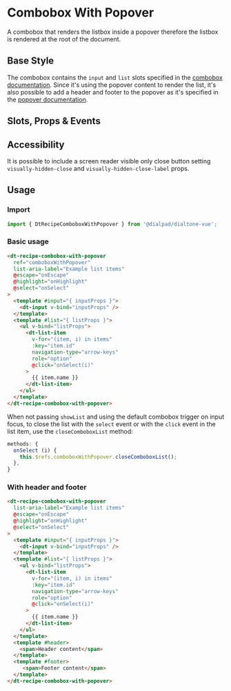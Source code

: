 

<Meta of={ComboboxWithPopoverStories}/>

# Combobox With Popover

<Subtitle>
  A combobox that renders the listbox inside a popover therefore the listbox is rendered at the root of the document.
</Subtitle>

## Base Style

The combobox contains the `input` and `list` slots specified in the [combobox documentation](?path=/docs/components-combobox--default).
Since it's using the popover content to render the list, it's also possible to add a header and footer to the popover
as it's specified in the [popover documentation](?path=/docs/components-popover--default).

<Canvas>
  <Story of={ComboboxWithPopoverStories.Default} />
</Canvas>

## Slots, Props & Events

<Controls />

## Accessibility

It is possible to include a screen reader visible only close button setting `visually-hidden-close`
and `visually-hidden-close-label` props.

## Usage

### Import

```jsx
import { DtRecipeComboboxWithPopover } from '@dialpad/dialtone-vue';
```

### Basic usage

```html
<dt-recipe-combobox-with-popover
  ref="comboboxWithPopover"
  list-aria-label="Example list items"
  @escape="onEscape"
  @highlight="onHighlight"
  @select="onSelect"
>
  <template #input="{ inputProps }">
    <dt-input v-bind="inputProps" />
  </template>
  <template #list="{ listProps }">
    <ul v-bind="listProps">
      <dt-list-item
        v-for="(item, i) in items"
        :key="item.id"
        navigation-type="arrow-keys"
        role="option"
        @click="onSelect(i)"
      >
        {{ item.name }}
      </dt-list-item>
    </ul>
  </template>
</dt-recipe-combobox-with-popover>
```

When not passing `showList` and using the default combobox trigger on input focus,
to close the list with the `select` event or with the `click` event in the list item,
use the `closeComboboxList` method:

```jsx
methods: {
  onSelect (i) {
    this.$refs.comboboxWithPopover.closeComboboxList();
  },
}
```

### With header and footer

```html
<dt-recipe-combobox-with-popover
  list-aria-label="Example list items"
  @escape="onEscape"
  @highlight="onHighlight"
  @select="onSelect"
>
  <template #input="{ inputProps }">
    <dt-input v-bind="inputProps" />
  </template>
  <template #list="{ listProps }">
    <ul v-bind="listProps">
      <dt-list-item
        v-for="(item, i) in items"
        :key="item.id"
        navigation-type="arrow-keys"
        role="option"
        @click="onSelect(i)"
      >
        {{ item.name }}
      </dt-list-item>
    </ul>
  </template>
  <template #header>
    <span>Header content</span>
  </template>
  <template #footer>
     <span>Footer content</span>
  </template>
</dt-recipe-combobox-with-popover>
```
